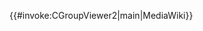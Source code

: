 {{#invoke:CGroupViewer2|main|MediaWiki}}{{hideH|Head=應用本模板時<span style="color: red;">沒有指定正确的頁面類型參數</span>，請按照以下方式補全或直接使用等效模板。}}
{{delcat|{{Vfd/usage}}}}
{{hideF}}